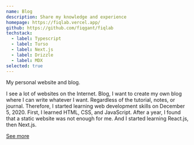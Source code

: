 ```yaml
---
name: Blog
description: Share my knowledge and experience
homepage: https://fiqlab.vercel.app/
github: https://github.com/fiqgant/fiqlab
techstack:
  - label: Typescript
  - label: Turso
  - label: Next.js
  - label: Drizzle
  - label: MDX
selected: true
---
```


My personal website and blog.

I see a lot of websites on the Internet. Blog, I want to create my own blog where I can write whatever I want. Regardless of the tutorial, notes, or journal. Therefore, I started learning web development skills on December 5, 2020. First, I learned HTML, CSS, and JavaScript. After a year, I found that a static website was not enough for me. And I started learning React.js, then Next.js.

[See more](/about)
